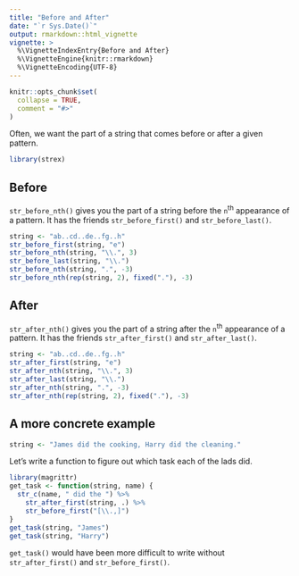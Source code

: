 ```yaml
---
title: "Before and After"
date: "`r Sys.Date()`"
output: rmarkdown::html_vignette
vignette: >
  %\VignetteIndexEntry{Before and After}
  %\VignetteEngine{knitr::rmarkdown}
  %\VignetteEncoding{UTF-8}
---
```


```r
knitr::opts_chunk$set(
  collapse = TRUE,
  comment = "#>"
)
```

Often, we want the part of a string that comes before or after a given pattern. 

```r
library(strex)
```


## Before

`str_before_nth()` gives you the part of a string before the `n`^th^ appearance of a pattern. It has the friends `str_before_first()` and `str_before_last()`.

```r
string <- "ab..cd..de..fg..h"
str_before_first(string, "e")
str_before_nth(string, "\\.", 3)
str_before_last(string, "\\.")
str_before_nth(string, ".", -3)
str_before_nth(rep(string, 2), fixed("."), -3)
```


## After

`str_after_nth()` gives you the part of a string after the `n`^th^ appearance of a pattern. It has the friends `str_after_first()` and `str_after_last()`.

```r
string <- "ab..cd..de..fg..h"
str_after_first(string, "e")
str_after_nth(string, "\\.", 3)
str_after_last(string, "\\.")
str_after_nth(string, ".", -3)
str_after_nth(rep(string, 2), fixed("."), -3)
```


## A more concrete example

```r
string <- "James did the cooking, Harry did the cleaning."
```

Let's write a function to figure out which task each of the lads did.

```r
library(magrittr)
get_task <- function(string, name) {
  str_c(name, " did the ") %>%
    str_after_first(string, .) %>%
    str_before_first("[\\.,]")
}
get_task(string, "James")
get_task(string, "Harry")
```

`get_task()` would have been more difficult to write without `str_after_first()` and `str_before_first()`.

